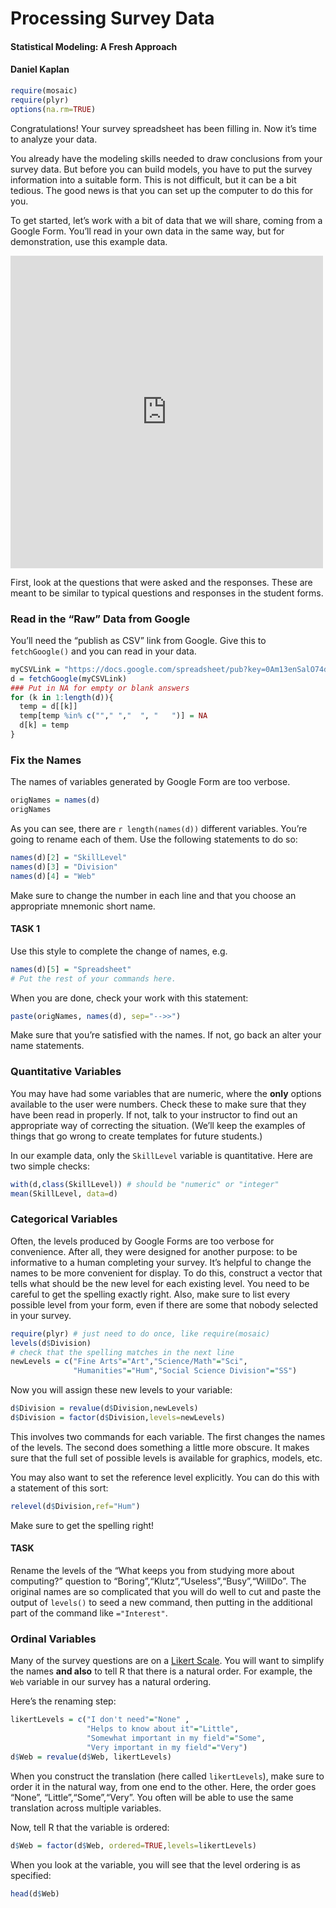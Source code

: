 Processing Survey Data
=======================

#### Statistical Modeling: A Fresh Approach
#### Daniel Kaplan

```r
require(mosaic)
require(plyr)
options(na.rm=TRUE)
```

Congratulations!  Your survey spreadsheet has been filling in.  Now it's time to analyze your data.

You already have the modeling skills needed to draw conclusions from your survey data.  But before you can build models, you have to put the survey information into a suitable form.  This is not difficult, but it can be a bit tedious.  The good news is that you can set up the computer to do this for you.  

To get started, let's work with a bit of data that we will share, coming from a Google Form.  You'll read in your own data in the same way, but for demonstration, use this example data.

<iframe src="https://docs.google.com/forms/d/12G023bq9YoqifZwGW9-DBg1doZxEQ3F5sUC5LoNR9Cw/viewform?embedded=true#start=openform" width="500" height="500" frameborder="0" marginheight="0" marginwidth="0">Loading...</iframe>

First, look at the questions that were asked and the responses.  These are meant to be similar to typical questions and responses in the student forms.

### Read in the "Raw" Data from Google

You'll need the "publish as CSV" link from Google.  Give this to `fetchGoogle()` and you can read in your data.

```r
myCSVLink = "https://docs.google.com/spreadsheet/pub?key=0Am13enSalO74dG5pakswQTR2OGdubnl5ZUM4c0kwMVE&single=true&gid=0&output=csv"
d = fetchGoogle(myCSVLink)
### Put in NA for empty or blank answers
for (k in 1:length(d)){
  temp = d[[k]]
  temp[temp %in% c(""," ","  ", "   ")] = NA
  d[k] = temp
}
```

### Fix the Names

The names of variables generated by Google Form are too verbose.  
```r
origNames = names(d)
origNames
```
As you can see, there are `r length(names(d))` different variables.  You're going to rename each of them.  Use the following statements to do so:
```r
names(d)[2] = "SkillLevel"
names(d)[3] = "Division"
names(d)[4] = "Web"
```
Make sure to change the number in each line and that you choose an appropriate mnemonic short name.

#### TASK 1

Use this style to complete the change of names, e.g.
```r
names(d)[5] = "Spreadsheet"
# Put the rest of your commands here.
```

When you are done, check your work with this statement:
```r
paste(origNames, names(d), sep="-->>")
```
Make sure that you're satisfied with the names.  If not, go back an alter your name statements.

### Quantitative Variables

You may have had some variables that are numeric, where the **only** options available to the user were numbers.  Check these to make sure that they have been read in properly.  If not, talk to your instructor to find out an appropriate way of correcting the situation.  (We'll keep the examples of things that go wrong to create templates for future students.)

In our example data, only the `SkillLevel` variable is quantitative.  Here are two simple checks:
```r
with(d,class(SkillLevel)) # should be "numeric" or "integer"
mean(SkillLevel, data=d)
```

### Categorical Variables

Often, the levels produced by Google Forms are too verbose for convenience.  After all, they were designed for another purpose: to be informative to a human completing your survey.  It's helpful to change the names to be more convenient for display.  To do this, construct a vector that tells what should be the new level for each existing level.  You need to be careful to get the spelling exactly right.  Also, make sure to list every possible level from your form, even if there are some that nobody selected in your survey.
```r
require(plyr) # just need to do once, like require(mosaic)
levels(d$Division)
# check that the spelling matches in the next line
newLevels = c("Fine Arts"="Art","Science/Math"="Sci",
              "Humanities"="Hum","Social Science Division"="SS")
```
Now you will assign these new levels to your variable:
```r
d$Division = revalue(d$Division,newLevels)
d$Division = factor(d$Division,levels=newLevels)
```
This involves two commands for each variable.  The first changes the names of the levels.  The second does something a little more obscure. It makes sure that the full set of possible levels is available for graphics, models, etc.

You may also want to set the reference level explicitly.  You can do this with a statement of this sort:
```r
relevel(d$Division,ref="Hum")
```
Make sure to get the spelling right!

#### TASK

Rename the levels of the "What keeps you from studying more about computing?" question to "Boring","Klutz","Useless","Busy","WillDo".  The original names are so complicated that you will do well to cut and paste the output of `levels()` to seed a new command, then putting in the additional part of the command like `="Interest"`.

### Ordinal Variables

Many of the survey questions are on a [Likert Scale](http://en.wikipedia.org/wiki/Likert_scale).  You will want to simplify the names **and also** to tell R that there is a natural order.  For example, the `Web` variable in our survey has a natural ordering.  

Here's the renaming step:
```r
likertLevels = c("I don't need"="None" ,
                 "Helps to know about it"="Little", 
                 "Somewhat important in my field"="Some",
                 "Very important in my field"="Very")
d$Web = revalue(d$Web, likertLevels)
```

When you construct the translation (here called `likertLevels`), make sure to order it in the natural way, from one end to the other.  Here, the order goes "None", "Little","Some","Very".  You often will be able to use the same translation across multiple variables.

Now, tell R that the variable is ordered:
```r
d$Web = factor(d$Web, ordered=TRUE,levels=likertLevels)
```

When you look at the variable, you will see that the level ordering is as specified:
```r
head(d$Web)
```

